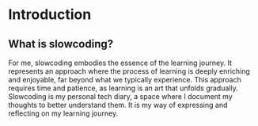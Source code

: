 # Introduction

## What is slowcoding?

For me, slowcoding embodies the essence of the learning journey. It represents an approach where the process of learning is deeply enriching and enjoyable, far beyond what we typically experience. This approach requires time and patience, as learning is an art that unfolds gradually. Slowcoding is my personal tech diary, a space where I document my thoughts to better understand them. It is my way of expressing and reflecting on my learning journey.
